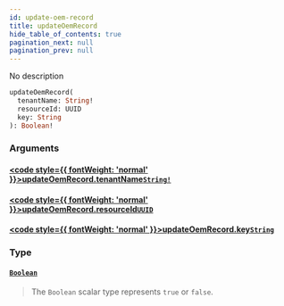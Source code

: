 ```yaml
---
id: update-oem-record
title: updateOemRecord
hide_table_of_contents: true
pagination_next: null
pagination_prev: null
---
```








No description

```graphql
updateOemRecord(
  tenantName: String!
  resourceId: UUID
  key: String
): Boolean!
```


### Arguments

#### [<code style={{ fontWeight: 'normal' }}>updateOemRecord.<b>tenantName</b></code>](#)<Bullet />[`String!`](/scalars/string) <Badge class="secondary" text="non-null"/> <Badge class="secondary" text="scalar"/>
> 
> 

#### [<code style={{ fontWeight: 'normal' }}>updateOemRecord.<b>resourceId</b></code>](#)<Bullet />[`UUID`](/scalars/uuid) <Badge class="secondary" text="scalar"/>
> 
> 

#### [<code style={{ fontWeight: 'normal' }}>updateOemRecord.<b>key</b></code>](#)<Bullet />[`String`](/scalars/string) <Badge class="secondary" text="scalar"/>
> 
> 

### Type

#### [`Boolean`](/scalars/boolean) <Badge class="secondary" text="scalar"/>
> The `Boolean` scalar type represents `true` or `false`.
> 





